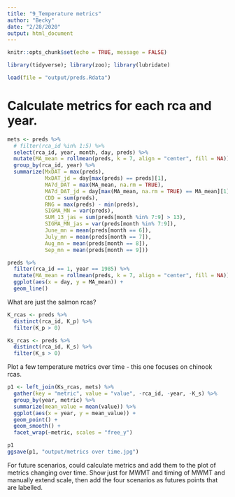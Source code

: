 ```yaml
---
title: "9_Temperature metrics"
author: "Becky"
date: "2/28/2020"
output: html_document
---
```


```r
knitr::opts_chunk$set(echo = TRUE, message = FALSE)

library(tidyverse); library(zoo); library(lubridate)

load(file = "output/preds.Rdata")

```


# Calculate metrics for each rca and year.

```r

mets <- preds %>%  
  # filter(rca_id %in% 1:5) %>%
  select(rca_id, year, month, day, preds) %>% 
  mutate(MA_mean = rollmean(preds, k = 7, align = "center", fill = NA)) %>%  
  group_by(rca_id, year) %>% 
  summarize(MxDAT = max(preds),
            MxDAT_jd = day[max(preds) == preds][1],
            MA7d_DAT = max(MA_mean, na.rm = TRUE),
            MA7d_DAT_jd = day[max(MA_mean, na.rm = TRUE) == MA_mean][1],
            CDD = sum(preds),
            RNG = max(preds) - min(preds),
            SIGMA_MN = var(preds),
            SUM_13_jas = sum(preds[month %in% 7:9] > 13),
            SIGMA_MN_jas = var(preds[month %in% 7:9]),
            June_mn = mean(preds[month == 6]),
            July_mn = mean(preds[month == 7]),
            Aug_mn = mean(preds[month == 8]),
            Sep_mn = mean(preds[month == 9]))

preds %>% 
  filter(rca_id == 1, year == 1985) %>% 
  mutate(MA_mean = rollmean(preds, k = 7, align = "center", fill = NA)) %>% 
  ggplot(aes(x = day, y = MA_mean)) + 
  geom_line()


```

What are just the salmon rcas?

```r
K_rcas <- preds %>% 
  distinct(rca_id, K_p) %>% 
  filter(K_p > 0)

Ks_rcas <- preds %>% 
  distinct(rca_id, K_s) %>% 
  filter(K_s > 0)
```



Plot a few temperature metrics over time - this one focuses on chinook rcas.

```r

p1 <- left_join(Ks_rcas, mets) %>% 
  gather(key = "metric", value = "value", -rca_id, -year, -K_s) %>% 
  group_by(year, metric) %>%
  summarize(mean_value = mean(value)) %>%
  ggplot(aes(x = year, y = mean_value)) +
  geom_point() +
  geom_smooth() +
  facet_wrap(~metric, scales = "free_y")

p1
ggsave(p1, "output/metrics over time.jpg")

```

For future scenarios, could calculate metrics and add them to the plot of metrics changing over time. Show just for MWMT and timing of MWMT and manually extend scale, then add the four scenarios as futures points that are labelled.

